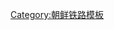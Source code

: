 {{鐵道路線|
| 模板名稱 = 長淵線
| 名稱 = [[長淵線]]
| 代表色 = blue
| 背景顏色 = #ffffff
| 車站列表 = [[水桥站 (黄海南道)|水桥]] - [[松禾温泉站|松禾温泉]] - [[乐渊站|乐渊]] - <del>[[乐道站|乐道]]</del> - [[長淵站|長淵]]}}<noinclude>
[[Category:朝鲜铁路模板]]

</noinclude>
